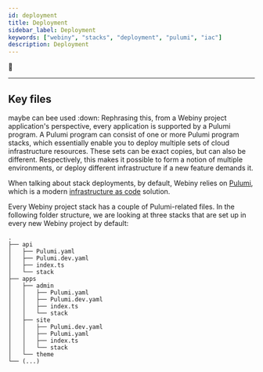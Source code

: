 ```yaml
---
id: deployment
title: Deployment
sidebar_label: Deployment
keywords: ["webiny", "stacks", "deployment", "pulumi", "iac"]
description: Deployment
---
```



🧶

---

## Key files
maybe can bee used :down:
Rephrasing this, from a Webiny project application's perspective, every application is supported by a Pulumi program. A Pulumi program can consist of one or more Pulumi program stacks, which essentially enable you to deploy multiple sets of cloud infrastructure resources. These sets can be exact copies, but can also be different. Respectively, this makes it possible to form a notion of multiple environments, or deploy different infrastructure if a new feature demands it.

When talking about stack deployments, by default, Webiny relies on [Pulumi](https://www.pulumi.com/), which is a modern [infrastructure as code](https://docs.aws.amazon.com/whitepapers/latest/introduction-devops-aws/infrastructure-as-code.html) solution.

Every Webiny project stack has a couple of Pulumi-related files. In the following folder structure, we are looking at three stacks that are set up in every new Webiny project by default:

```
.
├── api
│   ├── Pulumi.yaml
│   ├── Pulumi.dev.yaml
│   ├── index.ts
│   └── stack
├── apps
│   ├── admin
│   │   ├── Pulumi.yaml
│   │   ├── Pulumi.dev.yaml
│   │   ├── index.ts
│   │   └── stack
│   ├── site
│   │   ├── Pulumi.dev.yaml
│   │   ├── Pulumi.yaml
│   │   ├── index.ts
│   │   └── stack
│   └── theme
└── (...)
```

